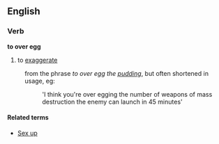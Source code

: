 ==English==
===Verb===
'''to over egg'''
#to [[exaggerate]]
:from the phrase ''to over egg the [[pudding]]'', but often shortened in usage, eg:
::'I think you're over egging the number of weapons of mass destruction the enemy can launch in 45 minutes'

====Related terms====
*[[Sex up]]